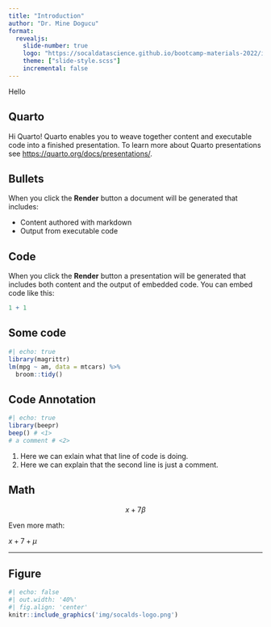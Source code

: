 ```yaml
---
title: "Introduction"
author: "Dr. Mine Dogucu"
format: 
  revealjs:
    slide-number: true
    logo: "https://socaldatascience.github.io/bootcamp-materials-2022/img/socalds-logo.png"
    theme: ["slide-style.scss"]
    incremental: false
---
```


::: r-fit-text
Hello 
:::


## Quarto
Hi Quarto!
Quarto enables you to weave together content and executable code into a finished presentation. To learn more about Quarto presentations see <https://quarto.org/docs/presentations/>.

## Bullets

When you click the **Render** button a document will be generated that includes:

-   Content authored with markdown
-   Output from executable code

## Code

When you click the **Render** button a presentation will be generated that includes both content and the output of embedded code. You can embed code like this:

```r
1 + 1
```

## Some code

```r
#| echo: true
library(magrittr)
lm(mpg ~ am, data = mtcars) %>% 
  broom::tidy()
```

## Code Annotation

```r
#| echo: true
library(beepr)
beep() # <1>
# a comment # <2>
```

1. Here we can exlain what that line of code is doing.
2. Here we can explain that the second line is just a comment.

## Math

$$x+7\beta$$

Even more math:

$x+7 +\mu$

---

## Figure

```r
#| echo: false
#| out.width: '40%'
#| fig.align: 'center'
knitr::include_graphics('img/socalds-logo.png')
```

